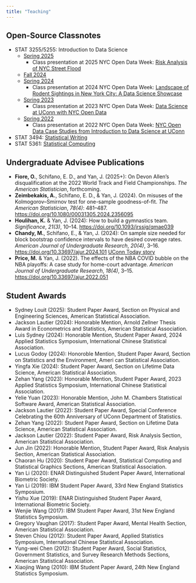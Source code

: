 ```yaml
---
title: "Teaching"
---
```


## Open-Source Classnotes

+ STAT 3255/5255: Introduction to Data Science
    - [Spring 2025](https://statds.github.io/ids-s25)
        * Class presentation at 2025 NYC Open Data Week: [Risk Analysis of NYC Street Flood]( https://2025.open-data.nyc/event/risk-analysis-of-nyc-street-flooding/)
    - [Fall 2024](https://statds.github.io/ids-f24/)
    - [Spring 2024](https://statds.github.io/ids-s24/)
        * Class presentation at 2024 NYC Open Data Week: [Landscape of Rodent Sightings in New York City: A Data Science Showcase](https://youtu.be/ikPFSuhWvsg?si=eMj6nkScCgxKUmgt)
        <!-- * Data cleaning workshop at 2024 NYC Open Data Week: [Is your data really that dirty? An in-depth look at NYC 311 data to determine its “cleanliness”](https://youtu.be/YkTIEYh7UgM?si=auyNHzxjCu9ztl8u) -->
    - [Spring 2023](https://statds.github.io/ids-s23/)
        * Class presentation at 2023 NYC Open Data Week: [Data Science at UConn with NYC Open Data](https://youtu.be/YV_SC3SS8mg?si=ySKwb2h5WMmTZsb6)
    - [Spring 2022](https://statds.github.io/ids-s22/)
        * Class presentation at 2022 NYC Open Data Week: [NYC Open Data Case Studies from Introduction to Data Science at UConn](https://youtu.be/YV_SC3SS8mg?si=ySKwb2h5WMmTZsb6)
+ STAT 3494: [Statistical Writing](https://statds.github.io/stat-writing/)
+ STAT 5361: [Statistical Computing](https://jun-yan.github.io/stat-5361/)

## Undergraduate Advisee Publications

+ **Fiore, O.**, Schifano, E. D., and Yan, J. (2025+): On Devon
  Allen’s disqualification at the 2022 World Track and Field
  Championships. *The American Statistician*, forthcoming.  
+ **Zeimbekakis, A.**, Schifano, E. D., & Yan, J. (2024). On misuses of the
Kolmogorov--Smirnov test for one-sample goodness-of-fit. *The American
Statistician*, *78(4)*: 481–487.
<https://doi.org/10.1080/00031305.2024.2356095>
+ **Houlihan, K.** & Yan, J. (2024): How to build a gymnastics team.
*Significance*, *21(3)*, 10--14.
<https://doi.org/10.1093/jrssig/qmae039>
+ **Chandy, M.**, Schifano, E., & Yan, J. (2024): On sample size needed for block
bootstrap confidence intervals to have desired coverage rates.
*American Journal of Undergraduate Research*, *20(4)*, 3--16.
<https://doi.org/10.33697/ajur.2024.101>
[UConn Today story](https://today.uconn.edu/2024/04/mathew-chandy-24-college-of-liberal-arts-and-sciences/)
+ **Price, M.** & Yan, J. (2022). The effects of the NBA COVID bubble on the
NBA playoffs: A case study for home-court advantage. *American Journal
of Undergraduate Research*, *18(4)*, 3--15.
<https://doi.org/10.33697/ajur.2022.051>


## Student Awards

+ Sydney Louit (2025): Student Paper Award, Section on Physical and Engineering Sciences, American Statistical Association.
+ Jackson Lautier (2024): Honorable Mention, Arnold Zellner Thesis Award in Econometrics and Statistics, American Statistical Association.
+ Luis Sydney (2024): Honorable Mention, Student Paper Award, 2024 Applied Statistics Symposium, International Chinese Statistical Association.
+ Lucus Godoy (2024): Honoroble Mention, Student Paper Award, Section on Statistics and the Environment, Ameri can Statistical Association.
+ Yingfa Xie (2024): Student Paper Award, Section on Lifetime Data Science, American Statistical Association.
+ Zehan Yang (2023): Honorable Mention, Student Paper Award, 2023 Applied Statistics Symposium, International Chinese Statistical Association.
+ Yelie Yuan (2023): Honorable Mention, John M. Chambers Statistical Software Award, American Statistical Association.
+ Jackson Lautier (2022): Student Paper Award, Special Conference Celebrating the 60th Anniversary of UConn Department of Statistics.
+ Zehan Yang (2022): Student Paper Award, Section on Lifetime Data Science, American Statistical Association.
+ Jackson Lautier (2022): Student Paper Award, Risk Analysis Section, American Statistical Association.
+ Jun Jin (2022): Honorable Mention, Student Paper Award, Risk Analysis Section, American Statistical Association.
+ Chaoran Hu (2020): Student Paper Award, Statistical Computing and Statistical Graphics Sections, American Statistical Association.
+ Yan Li (2020): ENAR Distinguished Student Paper Award, International Biometric Society.
+ Yan Li (2019): IBM Student Paper Award, 33rd New England Statistics Symposium.
+ Yishu Xue (2019): ENAR Distinguished Student Paper Award, International Biometric Society.
+ Wenjie Wang (2017): IBM Student Paper Award, 31st New England Statistics Symposium.
+ Gregory Vaughan (2017): Student Paper Award, Mental Health Section, American Statistical Association.
+ Steven Chiou (2012): Student Paper Award, Applied Statistics Symposium, International Chinese Statistical Association.
+ Yung-wei Chen (2012): Student Paper Award, Social Statistics, Government Statistics, and Survey Research Methods Sections, American Statistical Association.
+ Xiaojing Wang (2010): IBM Student Paper Award, 24th New England Statistics Symposium.
